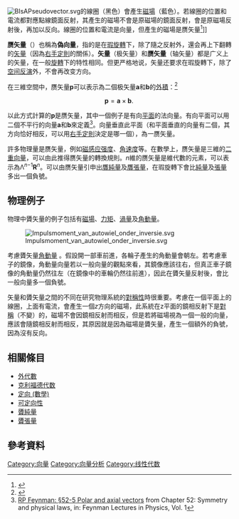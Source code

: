 {{NoteTA
|G1=數學
|G2=物理學
}}
[[File:BIsAPseudovector.svg|thumb]]的線圈（黑色）會產生[[磁場|磁場]]（藍色）。若線圈的位置和電流都對應點線鏡面反射，其產生的磁場不會是原磁場的鏡面反射，會是原磁場反射後，再加以反向。線圈的位置和電流是向量，但產生的磁場是赝矢量<ref name=Tischchenko>{{cite book |page=343 |title=Linearity and the mathematics of several variables |author=Stephen A. Fulling, Michael N. Sinyakov, Sergei V. Tischchenko |url=http://books.google.com/books?id=Eo3mcd_62DsC&pg=RA1-PA343&dq=pseudovector+%22magnetic+field%22&cd=1#v=onepage&q=pseudovector%20%22magnetic%20field%22&f=false 
|isbn=981-02-4196-8 |year=2000 |publisher=World Scientific}}

</ref>]]

'''赝矢量'''（{{lang-en|Pseudovector}}）也稱為'''偽向量'''，指的是在[[瑕旋轉|瑕旋轉]]下，除了隨之反射外，還会再上下翻轉的[[矢量|矢量]]（因為[[右手定則|右手定則]]的關係）。'''矢量'''（极矢量）和'''赝矢量'''（轴矢量）都是广义上的矢量，在一般[[旋轉|旋轉]]下的特性相同。但更严格地说，矢量还要求在瑕旋轉下，除了[[反射_(数学)|空间反演]]外，不會再改变方向。

在三維空間中，赝矢量'''p'''可以表示為二個极矢量'''a'''和'''b'''的[[外積|外積]]：<ref name=Tarapov>{{cite book |title=Vector and tensor analysis with applications |author=Aleksandr Ivanovich Borisenko, Ivan Evgenʹevich Tarapov |url=http://books.google.com/books?id=CRIjIx2ac6AC&pg=PA125&dq=%22C+is+a+pseudovector.+Note+that%22&cd=1#v=onepage&q=%22C%20is%20a%20pseudovector.%20Note%20that%22&f=false |page=125 |isbn=0-486-63833-2 |year=1979 |edition=Reprint of 1968 Prentice-Hall |publisher=Courier Dover |access-date=2014-08-20 |archive-date=2016-12-22 |archive-url=https://web.archive.org/web/20161222222730/https://books.google.com/books?id=CRIjIx2ac6AC&pg=PA125&dq=%22C+is+a+pseudovector.+Note+that%22&cd=1#v=onepage&q=%22C%20is%20a%20pseudovector.%20Note%20that%22&f=false |dead-url=no }}</ref>

:<math>\mathbf{p} = \mathbf{a}\times\mathbf{b}.\,</math>

以此方式計算的'''p'''是赝矢量，其中一個例子是有向[[平面_(数学)|平面]]的法向量。有向平面可以用二個不平行的向量'''a'''和'''b'''來定義<ref name=FeynmanLectures>[http://student.fizika.org/~jsisko/Knjige/Opca%20Fizika/Feynman%20Lectures%20on%20Physics/Vol%201%20Ch%2052%20-%20Symmetry%20in%20Physical%20Laws.pdf RP Feynman: §52-5 Polar and axial vectors] {{Wayback|url=http://student.fizika.org/~jsisko/Knjige/Opca%20Fizika/Feynman%20Lectures%20on%20Physics/Vol%201%20Ch%2052%20-%20Symmetry%20in%20Physical%20Laws.pdf |date=20110601060519 }} from Chapter 52: Symmetry and physical laws, in: Feynman Lectures in Physics, Vol. 1</ref>。向量{{nowrap|'''a''' × '''b'''}}垂直此平面（和平面垂直的向量有二個，其方向恰好相反，可以用[[右手定則|右手定則]]決定是哪一個），為一赝矢量。<!--This has consequences in computer graphics where it has to be considered when [[Surface_normal#Transforming_normals|transforming surface normals]].-->

許多物理量是赝矢量，例如[[磁感应强度|磁感应强度]]、[[角速度|角速度]]等。在數學上，赝矢量是三維的[[二重向量|二重向量]]，可以由此推得赝矢量的轉換規則。''n''維{{link-en|幾何代數|Geometric algebra}}的赝矢量是{{nowrap|''n'' − 1}}維代數的元素，可以表示為Λ<sup>''n''−1</sup>'''R'''<sup>''n''</sup>。可以由赝矢量引申出[[贋純量|贋純量]]及[[贋張量|贋張量]]，在瑕旋轉下會比[[純量|純量]]及[[張量|張量]]多出一個負號。

==物理例子==
物理中贗矢量的例子包括有[[磁場|磁場]]、[[力矩|力矩]]、[[渦量|渦量]]及[[角動量|角動量]]。

[[Image:Impulsmoment_van_autowiel_onder_inversie.svg|thumb]]

考慮贗矢量[[角動量|角動量]] {{nowrap|1='''L''' = '''r''' × '''p'''}}。假設開一部車前進，各輪子產生的角動量會朝左。若考慮車子的鏡像，角動量向量若以一般向量的觀點來看，其鏡像應該往右，但真正車子鏡像的角動量仍然往左（在鏡像中的車輪仍然往前進），因此在贗矢量反射後，會比一般向量多一個負號。

矢量和贗矢量之間的不同在研究物理系統的[[對稱性_(物理學)|對稱性]]時很重要。考慮在一個{{nowrap|1=''z'' = 0}}平面上的線圈，上面有電流，會產生一個''z''方向的磁場，此系統在z平面的鏡相反射下是[[對稱|對稱]]（不變）的，磁場不會因鏡相反射而相反，但是若將磁場視為一個一般的向量，應該會隨鏡相反射而相反，其原因就是因為磁場是贗矢量，產生一個額外的負號，因為沒有反向。

==相關條目==
* [[外代數|外代數]]
* [[克利福德代数|克利福德代数]]
* [[定向_(數學)|定向 (數學)]]
* [[可定向性|可定向性]]
* [[贗純量|贗純量]]
* [[贗張量|贗張量]]

==參考資料==
{{reflist}}

[[Category:向量|Category:向量]]
[[Category:向量分析|Category:向量分析]]
[[Category:线性代数|Category:线性代数]]